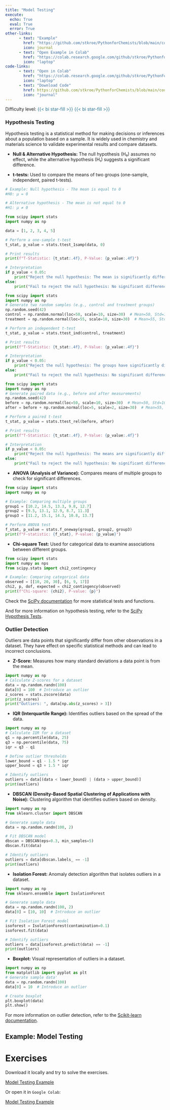 ```yaml
---
title: "Model Testing"
execute: 
  echo: True
  eval: True
  error: True
other-links: 
      - text: "Example"
        href: "https://github.com/stkroe/PythonforChemists/blob/main/course/examples/ModelTesting_Example.ipynb"
        icon: journal
      - text: "Open Example in Colab"
        href: "https://colab.research.google.com/github/stkroe/PythonforChemists/blob/main/course/examples/ModelTesting_Example.ipynb"
        icon: "laptop"
code-links:
      - text: "Open in Colab"
        href: "https://colab.research.google.com/github/stkroe/PythonForChemists/blob/main/course/notebooks/ModelTesting.ipynb"
        icon: "laptop"
      - text: "Download Code"
        href: https://github.com/stkroe/PythonforChemists/blob/main/course/notebooks/notebooks/ModelTesting.ipynb"
        icon: "journal"
--- 
```


Difficulty level: <span style="color:#2B7492">{{< bi star-fill >}} {{< bi star-fill >}} </span>


### Hypothesis Testing  {.unnumbered}


Hypothesis testing is a statistical method for making decisions or inferences about a population based on a sample. It is widely used in chemistry and materials science to validate experimental results and compare datasets.

- **Null & Alternative Hypothesis:** The null hypothesis (H₀) assumes no effect, while the alternative hypothesis (H₁) suggests a significant difference.

- **t-tests:** Used to compare the means of two groups (one-sample, independent, paired t-tests).

```python
# Example: Null hypothesis - The mean is equal to 0
#H0: μ = 0

# Alternative hypothesis - The mean is not equal to 0
#H1: μ ≠ 0

from scipy import stats
import numpy as np

data = [1, 2, 3, 4, 5]

# Perform a one-sample t-test
t_stat, p_value = stats.ttest_1samp(data, 0)

# Print results
print(f"T-Statistic: {t_stat:.4f}, P-Value: {p_value:.4f}")

# Interpretation
if p_value < 0.05:
    print("Reject the null hypothesis: The mean is significantly different from 0.")
else:
    print("Fail to reject the null hypothesis: No significant difference from 0.")

```

```python
from scipy import stats
import numpy as np
# Generate two random samples (e.g., control and treatment groups)
np.random.seed(42)
control = np.random.normal(loc=50, scale=10, size=30)  # Mean=50, Std=10
treatment = np.random.normal(loc=55, scale=10, size=30)  # Mean=55, Std=10

# Perform an independent t-test
t_stat, p_value = stats.ttest_ind(control, treatment)

# Print results
print(f"T-Statistic: {t_stat:.4f}, P-Value: {p_value:.4f}")

# Interpretation
if p_value < 0.05:
    print("Reject the null hypothesis: The groups have significantly different means.")
else:
    print("Fail to reject the null hypothesis: No significant difference between groups.")
```

```python
from scipy import stats
import numpy as np
# Generate paired data (e.g., before and after measurements)
np.random.seed(42)
before = np.random.normal(loc=50, scale=10, size=30)  # Mean=50, Std=10
after = before + np.random.normal(loc=5, scale=2, size=30)  # Mean=55, Std=2

# Perform a paired t-test
t_stat, p_value = stats.ttest_rel(before, after)

# Print results
print(f"T-Statistic: {t_stat:.4f}, P-Value: {p_value:.4f}")

# Interpretation
if p_value < 0.05:
    print("Reject the null hypothesis: The means are significantly different.")
else:
    print("Fail to reject the null hypothesis: No significant difference between means.")
```


- **ANOVA (Analysis of Variance):** Compares means of multiple groups to check for significant differences.


```python
from scipy import stats
import numpy as np

# Example: Comparing multiple groups
group1 = [10.2, 14.5, 13.3, 9.8, 12.7]
group2 = [9.5, 13.1, 12.9, 8.7, 11.3]
group3 = [11.2, 15.1, 14.3, 10.8, 13.7]

# Perform ANOVA test
f_stat, p_value = stats.f_oneway(group1, group2, group3)
print(f"F-statistic: {f_stat}, P-value: {p_value}")
```

- **Chi-square Test:** Used for categorical data to examine associations between different groups.

```python
from scipy import stats
import numpy as nps
from scipy.stats import chi2_contingency

# Example: Comparing categorical data
observed = [[10, 20, 30], [6, 9, 17]]
chi2, p, dof, expected = chi2_contingency(observed)
print(f"Chi-square: {chi2}, P-value: {p}")

```


Check the [SciPy documentation](https://docs.scipy.org/doc/scipy/reference/stats.html) for more statistical tests and functions.

And for more information on hypothesis testing, refer to the [SciPy Hypothesis Tests](https://docs.scipy.org/doc/scipy/tutorial/stats/hypothesis_tests.html).

### Outlier Detection {.unnumbered}

Outliers are data points that significantly differ from other observations in a dataset. 
They have effect on specific statistical methods and can lead to incorrect conclusions.

- **Z-Score:** Measures how many standard deviations a data point is from the mean.

```python
import numpy as np
# Calculate Z-scores for a dataset
data = np.random.randn(100)
data[0] = 100  # Introduce an outlier
z_scores = stats.zscore(data)
print(z_scores)
print("Outliers: ", data[np.abs(z_scores) > 3])
```

- **IQR (Interquartile Range):** Identifies outliers based on the spread of the data.

```python
import numpy as np
# Calculate IQR for a dataset
q1 = np.percentile(data, 25)
q3 = np.percentile(data, 75)
iqr = q3 - q1

# Define outlier thresholds
lower_bound = q1 - 1.5 * iqr
upper_bound = q3 + 1.5 * iqr

# Identify outliers
outliers = data[(data < lower_bound) | (data > upper_bound)]
print(outliers)


```


- **DBSCAN (Density-Based Spatial Clustering of Applications with Noise):** Clustering algorithm that identifies outliers based on density.

```python
import numpy as np
from sklearn.cluster import DBSCAN

# Generate sample data
data = np.random.randn(100, 2)

# Fit DBSCAN model
dbscan = DBSCAN(eps=0.3, min_samples=5)
dbscan.fit(data)

# Identify outliers
outliers = data[dbscan.labels_ == -1]
print(outliers)
```

- **Isolation Forest:** Anomaly detection algorithm that isolates outliers in a dataset.

```python
import numpy as np
from sklearn.ensemble import IsolationForest

# Generate sample data
data = np.random.randn(100, 2)
data[0] = [10, 10]  # Introduce an outlier

# Fit Isolation Forest model
isoforest = IsolationForest(contamination=0.1)
isoforest.fit(data)

# Identify outliers
outliers = data[isoforest.predict(data) == -1]
print(outliers)
```

- **Boxplot:** Visual representation of outliers in a dataset.

```python
import numpy as np
from matplotlib import pyplot as plt
# Generate sample data'
data = np.random.randn(100)
data[0] = 10  # Introduce an outlier

# Create boxplot
plt.boxplot(data)
plt.show()
```

For more information on outlier detection, refer to the [Scikit-learn documentation](https://scikit-learn.org/stable/modules/outlier_detection.html).


## Example: Model Testing{.unnumbered}

# Exercises {.unnumbered}
Download it locally and try to solve the exercises. <br>

[Model Testing Example](https://github.com/stkroe/PythonforChemists/blob/main/course/examples/ModelTesting_Example.ipynb)


Or open it in `Google Colab`:

[Model Testing Example](https://colab.research.google.com/github/stkroe/PythonforChemists/blob/main/course/examples/ModelTesting_Example.ipynb)

